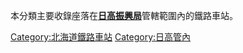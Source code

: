 本分類主要收錄座落在'''[[日高振興局|日高振興局]]'''管轄範圍內的鐵路車站。

[[Category:北海道鐵路車站|Category:北海道鐵路車站]]
[[Category:日高管內|Category:日高管內]]
